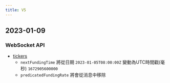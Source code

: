 ```yaml
---
title: V5
---
```


## 2023-01-09
### WebSocket API
* [tickers](../v5/websocket/public/ticker)
    * `nextFundingTime` 將從日期 `2023-01-05T08:00:00Z` 變動為UTC時間戳(毫秒) `1672905600000`
    * `predicatedFundingRate` 將會從消息中移除